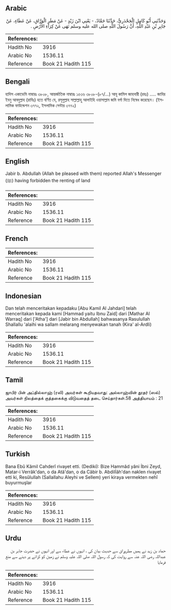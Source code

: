## Arabic


<div dir="rtl" lang="ar" style={{fontSize:'larger',backgroundColor:'#f8f9fa',padding:20}}>
وَحَدَّثَنِي أَبُو كَامِلٍ الْجَحْدَرِيُّ، حَدَّثَنَا حَمَّادٌ، - يَعْنِي ابْنَ زَيْدٍ - عَنْ مَطَرٍ الْوَرَّاقِ، عَنْ عَطَاءٍ، عَنْ جَابِرِ بْنِ عَبْدِ اللَّهِ، أَنَّ رَسُولَ اللَّهِ صلى الله عليه وسلم نَهَى عَنْ كِرَاءِ الأَرْضِ ‏.‏
</div>
<div style={{backgroundColor:'#f8f9fa',padding:20, marginBottom: 10}}><table> <thead> <tr> <th>References:</th> <th></th> </tr> </thead> <tbody><tr><td>Hadith No</td><td>3916</td></tr><tr><td>Arabic No</td><td>1536.11</td></tr><tr><td>Reference</td><td>Book 21 Hadith 115</td></tr></tbody></table></div>

## Bengali


<div dir="ltr" lang="bn" style={{fontSize:'larger',backgroundColor:'#f8f9fa',padding:20}}>
হাদিস একাডেমি নাম্বারঃ ৩৮০৮, আন্তর্জাতিক নাম্বারঃ ১৫৩৬ ৩৮০৮-(৮৭/...) আবূ কামিল জাহদারী (রহঃ) ..... জাবির ইবনু আবদুল্লাহ (রাযিঃ) হতে বর্ণিত যে, রসূলুল্লাহ সাল্লাল্লাহু আলাইহি ওয়াসাল্লাম জমি বর্গা দিতে নিষেধ করেছেন। (ইসলামিক ফাউন্ডেশন ৩৭৭২, ইসলামিক সেন্টার ৩৭৭২)
</div>
<div style={{backgroundColor:'#f8f9fa',padding:20, marginBottom: 10}}><table> <thead> <tr> <th>References:</th> <th></th> </tr> </thead> <tbody><tr><td>Hadith No</td><td>3916</td></tr><tr><td>Arabic No</td><td>1536.11</td></tr><tr><td>Reference</td><td>Book 21 Hadith 115</td></tr></tbody></table></div>

## English


<div dir="ltr" lang="en" style={{fontSize:'larger',backgroundColor:'#f8f9fa',padding:20}}>
Jabir b. Abdullah (Allah be pleased with them) reported Allah's Messenger (ﷺ) having forbidden the renting of land
</div>
<div style={{backgroundColor:'#f8f9fa',padding:20, marginBottom: 10}}><table> <thead> <tr> <th>References:</th> <th></th> </tr> </thead> <tbody><tr><td>Hadith No</td><td>3916</td></tr><tr><td>Arabic No</td><td>1536.11</td></tr><tr><td>Reference</td><td>Book 21 Hadith 115</td></tr></tbody></table></div>

## French


<div dir="ltr" lang="fr" style={{fontSize:'larger',backgroundColor:'#f8f9fa',padding:20}}>

</div>
<div style={{backgroundColor:'#f8f9fa',padding:20, marginBottom: 10}}><table> <thead> <tr> <th>References:</th> <th></th> </tr> </thead> <tbody><tr><td>Hadith No</td><td>3916</td></tr><tr><td>Arabic No</td><td>1536.11</td></tr><tr><td>Reference</td><td>Book 21 Hadith 115</td></tr></tbody></table></div>

## Indonesian


<div dir="ltr" lang="id" style={{fontSize:'larger',backgroundColor:'#f8f9fa',padding:20}}>
Dan telah menceritakan kepadaku [Abu Kamil Al Jahdari] telah menceritakan kepada kami [Hammad yaitu Ibnu Zaid] dari [Mathar Al Warraq] dari ['Atha'] dari [Jabir bin Abdullah] bahwasanya Rasulullah Shallallu 'alaihi wa sallam melarang menyewakan tanah (Kira' al-Ardli)
</div>
<div style={{backgroundColor:'#f8f9fa',padding:20, marginBottom: 10}}><table> <thead> <tr> <th>References:</th> <th></th> </tr> </thead> <tbody><tr><td>Hadith No</td><td>3916</td></tr><tr><td>Arabic No</td><td>1536.11</td></tr><tr><td>Reference</td><td>Book 21 Hadith 115</td></tr></tbody></table></div>

## Tamil


<div dir="ltr" lang="ta" style={{fontSize:'larger',backgroundColor:'#f8f9fa',padding:20}}>
ஜாபிர் பின் அப்தில்லாஹ் (ரலி) அவர்கள் கூறியதவாது: அல்லாஹ்வின் தூதர் (ஸல்) அவர்கள் நிலத்தைக் குத்தகைக்கு விடுவதைத் தடை செய்தார்கள்.58 அத்தியாயம் : 21
</div>
<div style={{backgroundColor:'#f8f9fa',padding:20, marginBottom: 10}}><table> <thead> <tr> <th>References:</th> <th></th> </tr> </thead> <tbody><tr><td>Hadith No</td><td>3916</td></tr><tr><td>Arabic No</td><td>1536.11</td></tr><tr><td>Reference</td><td>Book 21 Hadith 115</td></tr></tbody></table></div>

## Turkish


<div dir="ltr" lang="tr" style={{fontSize:'larger',backgroundColor:'#f8f9fa',padding:20}}>
Bana Ebû Kâmil Cahderî rivayet etti. (Dediki): Bize Hammâd yâni İbni Zeyd, Matar-i Verrâk'dan, o da Atâ'dan, o da Câbir b. Abdilİâh'dan naklen rivayet etti ki, Resûlullah (Sallallahu Aleyhi ve Sellem) yeri kiraya vermekten nehî buyurmuşlar
</div>
<div style={{backgroundColor:'#f8f9fa',padding:20, marginBottom: 10}}><table> <thead> <tr> <th>References:</th> <th></th> </tr> </thead> <tbody><tr><td>Hadith No</td><td>3916</td></tr><tr><td>Arabic No</td><td>1536.11</td></tr><tr><td>Reference</td><td>Book 21 Hadith 115</td></tr></tbody></table></div>

## Urdu


<div dir="rtl" lang="ur" style={{fontSize:'larger',backgroundColor:'#f8f9fa',padding:20}}>
حماد بن زید نے ہمیں مطروراق سے حدیث بیان کی ، انہوں نے عطاء سے اور انہوں نے حضرت جابر بن عبداللہ رضی اللہ عنہ سے روایت کی کہ رسول اللہ صلی اللہ علیہ وسلم نے زمین کو کرائے پر دینے سے منع فرمایا
</div>
<div style={{backgroundColor:'#f8f9fa',padding:20, marginBottom: 10}}><table> <thead> <tr> <th>References:</th> <th></th> </tr> </thead> <tbody><tr><td>Hadith No</td><td>3916</td></tr><tr><td>Arabic No</td><td>1536.11</td></tr><tr><td>Reference</td><td>Book 21 Hadith 115</td></tr></tbody></table></div>
